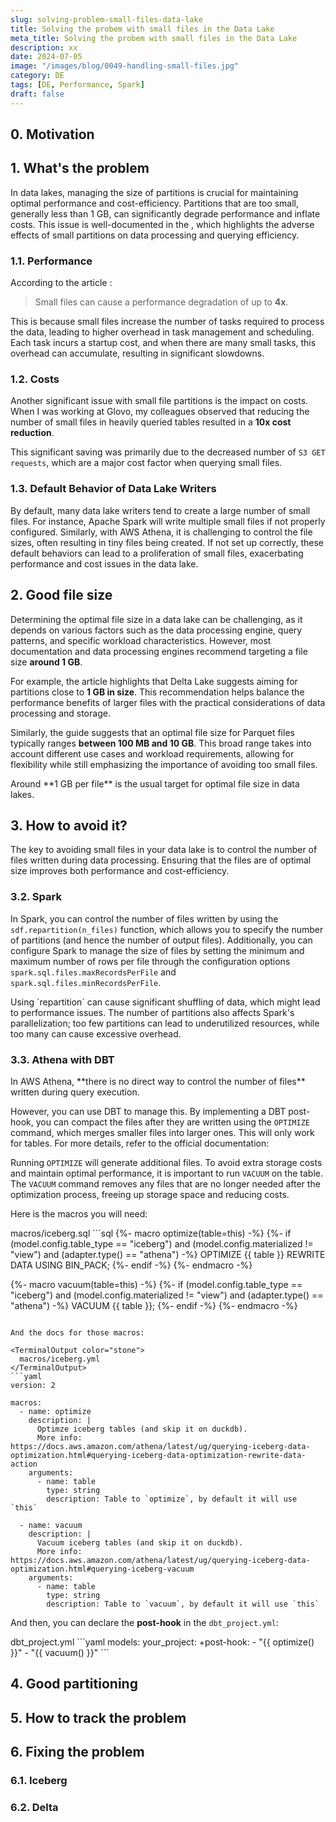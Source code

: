 ```yaml
---
slug: solving-problem-small-files-data-lake
title: Solving the probem with small files in the Data Lake
meta_title: Solving the probem with small files in the Data Lake
description: xx
date: 2024-07-05
image: "/images/blog/0049-handling-small-files.jpg"
category: DE
tags: [DE, Performance, Spark]
draft: false
---
```


## 0. Motivation

## 1. What's the problem

In data lakes, managing the size of partitions is crucial for maintaining optimal performance and cost-efficiency.
Partitions that are too small, generally less than 1 GB, can significantly degrade performance and inflate costs.
This issue is well-documented in the <FancyLink linkText="Delta Lake Optimisation Guide" url="https://www.linkedin.com/pulse/delta-lake-optimisation-guide-deenar-toraskar/"/>, which highlights the adverse effects of small partitions on data processing and querying efficiency.

### 1.1. Performance

According to the article <FancyLink linkText="Fixing the Small File Problem in Data Lake with Spark" url="https://medium.com/@satadru1998/%EF%B8%8F-fixing-the-small-file-problem-in-data-lake-with-spark-2cc9fbb86796" dark="true"/>:

> Small files can cause a performance degradation of up to **4x**.

This is because small files increase the number of tasks required to process the data, leading to higher overhead in task management and scheduling. Each task incurs a startup cost, and when there are many small tasks, this overhead can accumulate, resulting in significant slowdowns.

### 1.2. Costs

Another significant issue with small file partitions is the impact on costs.
When I was working at Glovo, my colleagues observed that reducing the number of small files in heavily queried tables resulted in a **10x cost reduction**.

This significant saving was primarily due to the decreased number of `S3 GET requests`, which are a major cost factor when querying small files.

### 1.3. Default Behavior of Data Lake Writers

By default, many data lake writers tend to create a large number of small files.
For instance, Apache Spark will write multiple small files if not properly configured.
Similarly, with AWS Athena, it is challenging to control the file sizes, often resulting in tiny files being created.
If not set up correctly, these default behaviors can lead to a proliferation of small files, exacerbating performance and cost issues in the data lake.

## 2. Good file size

Determining the optimal file size in a data lake can be challenging, as it depends on various factors such as the data processing engine, query patterns, and specific workload characteristics.
However, most documentation and data processing engines recommend targeting a file size **around 1 GB**.

For example, the <FancyLink linkText="Delta Lake Small File Compaction with OPTIMIZE" url="https://delta.io/blog/2023-01-25-delta-lake-small-file-compaction-optimize/"/> article highlights that Delta Lake suggests aiming for partitions close to **1 GB in size**. This recommendation helps balance the performance benefits of larger files with the practical considerations of data processing and storage.

Similarly, the <FancyLink linkText="DuckDB | Parquet File Sizes" url="https://duckdb.org/docs/guides/performance/file_formats.html#parquet-file-sizes"/> guide suggests that an optimal file size for Parquet files typically ranges **between 100 MB and 10 GB**. This broad range takes into account different use cases and workload requirements, allowing for flexibility while still emphasizing the importance of avoiding too small files.

<Notice type="success">
  Around **1 GB per file** is the usual target for optimal file size in data lakes.
</Notice>

## 3. How to avoid it?

The key to avoiding small files in your data lake is to control the number of files written during data processing.
Ensuring that the files are of optimal size improves both performance and cost-efficiency.

### 3.2. Spark

In Spark, you can control the number of files written by using the `sdf.repartition(n_files)` function, which allows you to specify the number of partitions (and hence the number of output files).
Additionally, you can configure Spark to manage the size of files by setting the minimum and maximum number of rows per file through the configuration options `spark.sql.files.maxRecordsPerFile` and `spark.sql.files.minRecordsPerFile`.

<Notice type="warning">
  Using `repartition` can cause significant shuffling of data, which might lead to performance issues.
  The number of partitions also affects Spark's parallelization; too few partitions can lead to underutilized resources, while too many can cause excessive overhead.
</Notice>

### 3.3. Athena with DBT

<Notice type="warning">
  In AWS Athena, **there is no direct way to control the number of files** written during query execution.
</Notice>

However, you can use DBT to manage this.
By implementing a DBT post-hook, you can compact the files after they are written using the `OPTIMIZE` command, which merges smaller files into larger ones.
This will only work for <FancyLink linkText="Iceberg" url="https://iceberg.apache.org/" company="iceberg"/> tables.
For more details, refer to the official documentation: <FancyLink linkText="Optimizing Iceberg tables" url="https://docs.aws.amazon.com/athena/latest/ug/querying-iceberg-data-optimization.html" company="aws"/>

Running `OPTIMIZE` will generate additional files. To avoid extra storage costs and maintain optimal performance, it is important to run `VACUUM` on the table.
The `VACUUM` command removes any files that are no longer needed after the optimization process, freeing up storage space and reducing costs.

Here is the macros you will need:

<TerminalOutput color="stone">
  macros/iceberg.sql
</TerminalOutput>
```sql
{%- macro optimize(table=this) -%}
    {%- if (model.config.table_type == "iceberg")
        and (model.config.materialized != "view")
        and (adapter.type() == "athena")
    -%}
        OPTIMIZE {{ table }} REWRITE DATA USING BIN_PACK;
    {%- endif -%}
{%- endmacro -%}

{%- macro vacuum(table=this) -%}
    {%- if (model.config.table_type == "iceberg")
        and (model.config.materialized != "view")
        and (adapter.type() == "athena")
    -%}
        VACUUM {{ table }};
    {%- endif -%}
{%- endmacro -%}
```

And the docs for those macros:

<TerminalOutput color="stone">
  macros/iceberg.yml
</TerminalOutput>
```yaml
version: 2

macros:
  - name: optimize
    description: |
      Optimze iceberg tables (and skip it on duckdb).
      More info: https://docs.aws.amazon.com/athena/latest/ug/querying-iceberg-data-optimization.html#querying-iceberg-data-optimization-rewrite-data-action
    arguments:
      - name: table
        type: string
        description: Table to `optimize`, by default it will use `this`

  - name: vacuum
    description: |
      Vacuum iceberg tables (and skip it on duckdb).
      More info: https://docs.aws.amazon.com/athena/latest/ug/querying-iceberg-data-optimization.html#querying-iceberg-vacuum
    arguments:
      - name: table
        type: string
        description: Table to `vacuum`, by default it will use `this`
```

And then, you can declare the **post-hook** in the `dbt_project.yml`:

<TerminalOutput color="stone">
  dbt_project.yml
</TerminalOutput>
```yaml
models:
  your_project:
    +post-hook:
      - "{{ optimize() }}"
      - "{{ vacuum() }}"
```

## 4. Good partitioning

## 5. How to track the problem

## 6. Fixing the problem

### 6.1. Iceberg

### 6.2. Delta
